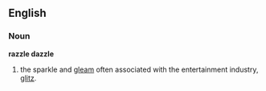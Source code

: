 ==English==
===Noun===
'''razzle dazzle'''
# the sparkle and [[gleam]] often associated with the entertainment industry, [[glitz]].